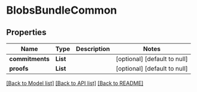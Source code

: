 # BlobsBundleCommon

## Properties

| Name            | Type     | Description | Notes                        |
| --------------- | -------- | ----------- | ---------------------------- |
| **commitments** | **List** |             | [optional] [default to null] |
| **proofs**      | **List** |             | [optional] [default to null] |

[[Back to Model list]](../README.md#documentation-for-models) [[Back to API list]](../README.md#documentation-for-api-endpoints) [[Back to README]](../README.md)
